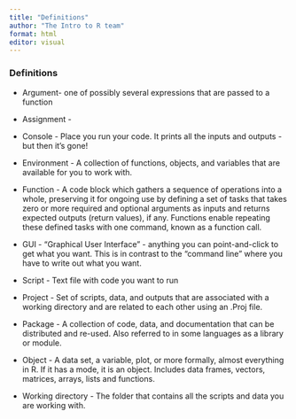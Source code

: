 ```yaml
---
title: "Definitions"
author: "The Intro to R team"
format: html
editor: visual
---
```


### Definitions

-   Argument- one of possibly several expressions that are passed to a function

-   Assignment -

-   Console - Place you run your code. It prints all the inputs and outputs - but then it's gone!

-   Environment - A collection of functions, objects, and variables that are available for you to work with.

-   Function - A code block which gathers a sequence of operations into a whole, preserving it for ongoing use by defining a set of tasks that takes zero or more required and optional arguments as inputs and returns expected outputs (return values), if any. Functions enable repeating these defined tasks with one command, known as a function call.

-   GUI - "Graphical User Interface" - anything you can point-and-click to get what you want. This is in contrast to the "command line" where you have to write out what you want.

-   Script - Text file with code you want to run

-   Project - Set of scripts, data, and outputs that are associated with a working directory and are related to each other using an .Proj file.

-   Package - A collection of code, data, and documentation that can be distributed and re-used. Also referred to in some languages as a library or module.

-   Object - A data set, a variable, plot, or more formally, almost everything in R. If it has a mode, it is an object. Includes data frames, vectors, matrices, arrays, lists and functions.

-   Working directory - The folder that contains all the scripts and data you are working with.
